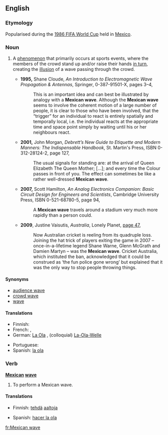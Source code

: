 {{wikipedia}}
==English==

===Etymology===
Popularised during the [[w:1986 FIFA World Cup|1986 FIFA World Cup]] held in [[Mexico]].

===Noun===
{{en-noun|sg=[[Mexican]] [[wave]]}}

# {{UK|Ireland|Australia}} A [[phenomenon]] that primarily occurs at sports events, where the members of the crowd stand up and/or raise their hands [[in turn]], creating the [[illusion]] of a wave passing through the crowd.
#* '''1995,''' Shane Cloude, ''An Introduction to Electromagnetic Wave Propagation &amp; Antennas'', Springer, 0-387-91501-X, pages 3–4,
#*: This is an important idea and can best be illustrated by analogy with a '''Mexican wave'''. Although the '''Mexican wave''' seems to involve the coherent motion of a large number of people, it is clear to those who have been involved, <!-- [sic] comma --> that the “trigger” for an individual to react is entirely spatially and temporally local, i.e. the individual reacts at the appropriate time and space point simply by waiting until his or her neighbours react.
#* '''2001,''' John Morgan, ''Debrett’s New Guide to Etiquette and Modern Manners: The Indispensable Handbook'', St. Martin's Press, ISBN 0-312-28124-2, page 127,
#*: The usual signals for standing are: at the arrival of Queen Elizabeth The Queen Mother; […]; and every time the Colour passes in front of you. The effect can sometimes be like a rather well-dressed '''Mexican wave'''.
#* '''2007,''' Scott Hamilton, ''An Analog Electronics Companion: Basic Circuit Design for Engineers and Scientists'', Cambridge University Press, ISBN 0-521-68780-5, page 94,
#*: A '''Mexican wave''' travels around a stadium very much more <!-- [sic] --> rapidly than a person could.
#* '''2009''', Justine Vaisutis, ''Australia'', Lonely Planet, [http://books.google.com.au/books?id=M57hfGo4OyAC&pg=PA47&dq=%22Mexican+wave%22|%22Mexican+waves%22+australia+-intitle:%22%22+-inauthor:%22%22&hl=en&sa=X&ei=fXiuT6CdLcX1mAXXj9G6CQ&redir_esc=y#v=onepage&q=%22Mexican%20wave%22|%22Mexican%20waves%22%20australia%20-intitle%3A%22%22%20-inauthor%3A%22%22&f=false page 47],
#*: Now Australian cricket is reeling from its quadruple loss. Joining the hat trick of players exiting the game in 2007 – once-in-a-lifetime legend Shane Warne, Glenn McGrath and Damien Martyn – was the '''Mexican wave'''. Cricket Australia, which instituted the ban, acknowledged that it could be construed as ‘the fun police gone wrong’ but explained that it was the only way to stop people throwing things.

====Synonyms====
* [[audience wave]] {{qualifier|US}}
* [[crowd wave]] {{qualifier|US}}
* [[wave]] {{qualifier|US}}

====Translations====
{{trans-top|A phenomenon at sports events}}
* Finnish: {{t+|fi|aalto|alt=aallot}}
* French: {{t+|fr|hola|f}}, {{t|fr|ola|f}}
* German: [[La Ola]] {{f}}, (colloquial) [[La-Ola-Welle]] {{f}}
{{trans-mid}}
* Portuguese: {{t|pt|ola|m}}
* Spanish: [[la ola]] {{f}}
{{trans-bottom}}

===Verb===
'''[[Mexican]] [[wave]]'''

# To perform a Mexican wave.

====Translations====
{{trans-top|to perform a Mexican wave}}
* Finnish: [[tehdä]] [[aalto|aaltoja]]
{{trans-mid}}
* Spanish: [[hacer la ola]]
{{trans-bottom}}

[[fr:Mexican wave]]